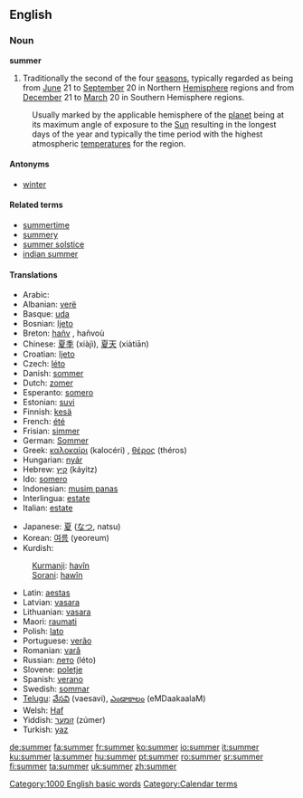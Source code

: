 ==English==

{{rank|leaves|chair|date|854|summer|simply|terrible|Tom}}

===Noun===
'''summer'''

# Traditionally the second of the four [[season]]s, typically regarded as being from [[June]] 21 to [[September]] 20 in Northern [[Hemisphere]] regions and from [[December]] 21 to [[March]] 20 in Southern Hemisphere regions.
:Usually marked by the applicable hemisphere of the [[planet]] being at its maximum angle of exposure to the [[Sun]] resulting in the longest days of the year and typically the time period with the highest atmospheric [[temperature]]s for the region.

====Antonyms====
*[[winter]]

====Related terms====
*[[summertime]]
*[[summery]]
*[[summer solstice]]
*[[indian summer]]

====Translations====
{{top}}
*Arabic: {{ARchar|[[صيف]]}} {{Unicode|(ʂaif)}}
*Albanian: [[verë]]
*Basque: [[uda]]
*Bosnian: [[ljeto]] {{n}}
*Breton: [[hañv]] {{m}}, hañvoù
*Chinese: [[夏季]] (xiàjì), [[夏天]] (xiàtiān)
*Croatian: [[ljeto]]
*Czech: [[léto]] {{n}}
*Danish: [[sommer]]
*Dutch: [[zomer]] {{m}}
*Esperanto: [[somero]]
*Estonian: [[suvi]]
*Finnish: [[kesä]]
*French: [[été]] {{m}}
*Frisian: [[simmer]]
*German: [[Sommer]] {{m}}
*Greek: [[καλοκαίρι]] (kalocéri) {{n}}, [[θέρος]] (théros) {{n}}
*Hungarian: [[nyár]]
*Hebrew: [[קיץ]] (káyitz)
*Ido: [[somero]]
*Indonesian: [[musim panas]]
*Interlingua: [[estate]]
*Italian: [[estate]] {{f}}
{{mid}}
*Japanese: [[夏]] ([[なつ]], natsu)
*Korean: [[여름]] (yeoreum)
*Kurdish:
:[[Kurmanji]]: [[havîn]] {{f}}
:[[Sorani]]: [[hawîn]]
*Latin: [[aestas]]
*Latvian: [[vasara]] {{f}}
*Lithuanian: [[vasara]] {{f}}
*Maori: [[raumati]]
*Polish: [[lato]] {{n}}
*Portuguese: [[verão]] {{m}}
*Romanian: [[vară]] {{f}}
*Russian: [[лето]] (léto) {{n}}
*Slovene: [[poletje]] {{n}}
*Spanish: [[verano]] {{m}}
*Swedish: [[sommar]]
*[[Telugu]]: [[వేసవి]] (vaesavi), [[ఎండాకాలం]] (eMDaakaalaM)
*Welsh: [[Haf]]
*Yiddish: [[זומער]] (zúmer)
*Turkish: [[yaz]]
{{bottom}}

[[Category:1000 English basic words]]
[[Category:Calendar terms]]

[[de:summer]]
[[fa:summer]]
[[fr:summer]]
[[ko:summer]]
[[io:summer]]
[[it:summer]]
[[ku:summer]]
[[la:summer]]
[[hu:summer]]
[[pt:summer]]
[[ro:summer]]
[[sr:summer]]
[[fi:summer]]
[[ta:summer]]
[[uk:summer]]
[[zh:summer]]